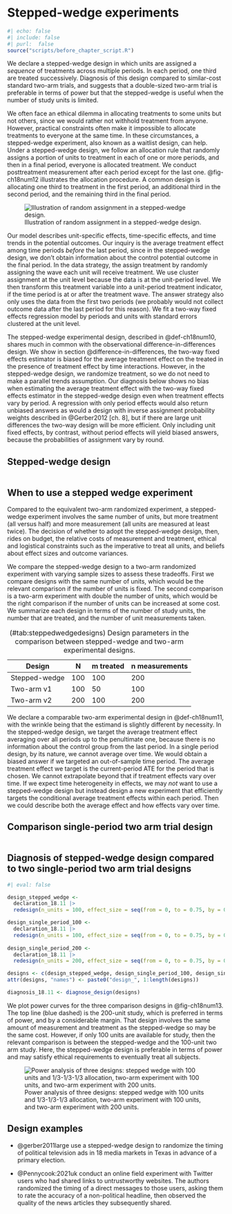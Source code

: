 # Stepped-wedge experiments {.unnumbered}

```r
#| echo: false
#| include: false
#| purl:  false
source("scripts/before_chapter_script.R")
```

:::: {.ddbox}
We declare a stepped-wedge design in which units are assigned a *sequence* of treatments across multiple periods. In each period, one third are treated successively. Diagnosis of this design compared to similar-cost standard two-arm trials, and suggests that a double-sized two-arm trial is preferable in terms of power but that the stepped-wedge is useful when the number of study units is limited.
::::

We often face an ethical dilemma in allocating treatments to some units but not others, since we would rather not withhold treatment from anyone. However, practical constraints often make it impossible to allocate treatments to everyone at the same time. In these circumstances, a stepped-wedge experiment, also known as a waitlist design, can help. Under a stepped-wedge design, we follow an allocation rule that randomly assigns a portion of units to treatment in each of one or more periods, and then in a final period, everyone is allocated treatment. We conduct posttreatment measurement after each period except for the last one. @fig-ch18num12 illustrates the allocation procedure. A common design is allocating one third to treatment in the first period, an additional third in the second period, and the remaining third in the final period.

![Illustration of random assignment in a stepped-wedge design.](/figures/figure-18-12){#fig-ch18num12}

Our model describes unit-specific effects, time-specific effects, and time trends in the potential outcomes. Our inquiry is the average treatment effect among time periods *before* the last period, since in the stepped-wedge design, we don't obtain information about the control potential outcome in the final period. In the data strategy, the assign treatment by randomly assigning the wave each unit will receive treatment. We use cluster assignment at the unit level because the data is at the unit-period level. We then transform this treatment variable into a unit-period treatment indicator, if the time period is at or after the treatment wave. The answer strategy also only uses the data from the first two periods (we probably would not collect outcome data after the last period for this reason). We fit a two-way fixed effects regression model by periods and units with standard errors clustered at the unit level. 

The stepped-wedge experimental design, described in @def-ch18num10, shares much in common with the observational difference-in-differences design. We show in section @difference-in-differences, the two-way fixed effects estimator is biased for the average treatment effect on the treated in the presence of treatment effect by time interactions. However, in the stepped-wedge design, we randomize treatment, so we do not need to make a parallel trends assumption. Our diagnosis below shows no bias when estimating the average treatment effect with the two-way fixed effects estimator in the stepped-wedge design even when treatment effects vary by period. A regression with only period effects would also return unbiased answers as would a design with inverse assignment probability weights described in @Gerber2012[ch. 8], but if there are large unit differences the two-way design will be more efficient. Only including unit fixed effects, by contrast, without period effects will yield biased answers, because the probabilities of assignment vary by round.

::: {#def-ch18num10} 

## Stepped-wedge design

```r
```

:::

## When to use a stepped wedge experiment

Compared to the equivalent two-arm randomized experiment, a stepped-wedge experiment involves the same number of units, but more treatment (all versus half) and more measurement (all units are measured at least twice). The decision of whether to adopt the stepped-wedge design, then, rides on budget, the relative costs of measurement and treatment, ethical and logistical constraints such as the imperative to treat all units, and beliefs about effect sizes and outcome variances.

We compare the stepped-wedge design to a two-arm randomized experiment with varying sample sizes to assess these tradeoffs. First we compare designs with the same number of units, which would be the relevant comparison if the number of units is fixed. The second comparison is a two-arm experiment with double the number of units, which would be the right comparison if the number of units can be increased at some cost. We summarize each design in terms of the number of study units, the number that are treated, and the number of unit measurements taken.

| Design        | N        | m treated  | n measurements  |
|---------------|----------|------------|-----------------|
| Stepped-wedge | 100      | 100        | 200             |
| Two-arm v1    | 100      | 50         | 100             |
| Two-arm v2    | 200      | 100        | 200             |

Table: (\#tab:steppedwedgedesigns) Design parameters in the comparison between stepped-wedge and two-arm experimental designs.

We declare a comparable two-arm experimental design in @def-ch18num11, with the wrinkle being that the estimand is slightly different by necessity. In the stepped-wedge design, we target the average treatment effect averaging over all periods up to the penultimate one, because there is no information about the control group from the last period. In a single period design, by its nature, we cannot average over time. We would obtain a biased answer if we targeted an out-of-sample time period. The average treatment effect we target is the current-period ATE for the period that is chosen. We cannot extrapolate beyond that if treatment effects vary over time. If we expect time heterogeneity in effects, we may *not* want to use a stepped-wedge design but instead design a new experiment that efficiently targets the conditional average treatment effects within each period. Then we could describe both the average effect and how effects vary over time.

::: {#def-ch18num11} 

## Comparison single-period two arm trial design

```r
```

:::

::: {#lem-ch18num11} 

## Diagnosis of stepped-wedge design compared to two single-period two arm trial designs

```r
#| eval: false

design_stepped_wedge <- 
  declaration_18.11 |> 
  redesign(n_units = 100, effect_size = seq(from = 0, to = 0.75, by = 0.05))

design_single_period_100 <- 
  declaration_18.11 |> 
  redesign(n_units = 100, effect_size = seq(from = 0, to = 0.75, by = 0.05))
  
design_single_period_200 <-
  declaration_18.11 |> 
  redesign(n_units = 200, effect_size = seq(from = 0, to = 0.75, by = 0.05))

designs <- c(design_stepped_wedge, design_single_period_100, design_single_period_200)
attr(designs, "names") <- paste0("design_", 1:length(designs))

diagnosis_18.11 <- diagnose_design(designs)
```

We plot power curves for the three comparison designs in @fig-ch18num13. The top line (blue dashed) is the 200-unit study, which is preferred in terms of power, and by a considerable margin. That design involves the same amount of measurement and treatment as the stepped-wedge so may be the same cost. However, if only 100 units are available for study, then the relevant comparison is between the stepped-wedge and the 100-unit two arm study. Here, the stepped-wedge design is preferable in terms of power and may satisfy ethical requirements to eventually treat all subjects.

![Power analysis of three designs: stepped wedge with 100 units and 1/3-1/3-1/3 allocation, two-arm experiment with 100 units, and two-arm experiment with 200 units.](/figures/figure-18-13){#fig-ch18num13}

:::

## Design examples

- @gerber2011large use a stepped-wedge design to randomize the timing of political television ads in 18 media markets in Texas in advance of a primary election. 

- @Pennycook:2021uk conduct an online field experiment with Twitter users who had shared links to untrustworthy websites. The authors randomized the timing of a direct messages to those users, asking them to rate the accuracy of a non-political headline, then observed the quality of the news articles they subsequently shared.



